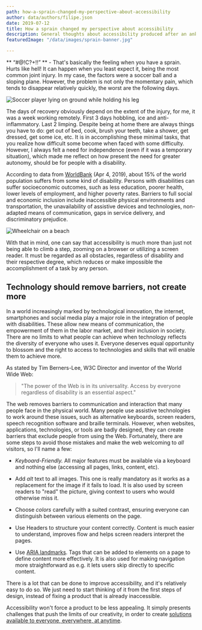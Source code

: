 ```yaml
---
path: how-a-sprain-changed-my-perspective-about-accessibility
author: data/authors/filipe.json
date: 2019-07-12
title: How a sprain changed my perspective about accessibility
description: General thoughts about accessibility produced after an ankle sprain.
featuredImage: "/data/images/sprain-banner.jpg"

---
```

** “#@!C?+!!” ** - That's basically the feeling when you have a sprain. Hurts like hell! It can happen when you least expect it, being the most common joint injury. In my case, the factors were a soccer ball and a sloping plane. However, the problem is not only the momentary pain, which tends to disappear relatively quickly, the worst are the following days.

![Soccer player lying on ground while holding his leg](/data/images/injury.jpg)

The days of recovery obviously depend on the extent of the injury, for me, it was a week working remotely. First 3 days hobbling, ice and anti-inflammatory. Last 2 limping. Despite being at home there are always things you have to do: get out of bed, cook, brush your teeth, take a shower, get dressed, get some ice, etc. It is in accomplishing these minimal tasks, that you realize how difficult some become when faced with some difficulty. However, I always felt a need for independence (even if it was a temporary situation), which made me reflect on how present the need for greater autonomy, should be for people with a disability.

According to data from [WorldBank](https://www.worldbank.org/en/topic/disability#1) (Apr 4, 2019), about 15% of the world population suffers from some kind of disability. Persons with disabilities can suffer socioeconomic outcomes, such as less education, poorer health, lower levels of employment, and higher poverty rates. Barriers to full social and economic inclusion include inaccessible physical environments and transportation, the unavailability of assistive devices and technologies, non-adapted means of communication, gaps in service delivery, and discriminatory prejudice.

![Wheelchair on a beach](/data/images/wheelchair.jpg)

With that in mind, one can say that accessibility is much more than just not being able to climb a step, zooming on a browser or utilizing a screen reader. It must be regarded as all obstacles, regardless of disability and their respective degree, which reduces or make impossible the accomplishment of a task by any person.

## Technology should remove barriers, not create more

In a world increasingly marked by technological innovation, the internet, smartphones and social media play a major role in the integration of people with disabilities. These allow new means of communication, the empowerment of them in the labor market, and their inclusion in society. There are no limits to what people can achieve when technology reflects the diversity of everyone who uses it. Everyone deserves equal opportunity to blossom and the right to access to technologies and skills that will enable them to achieve more.

As stated by Tim Berners-Lee, W3C Director and inventor of the World Wide Web:

> "The power of the Web is in its universality. Access by everyone regardless of disability is an essential aspect."

The web removes barriers to communication and interaction that many people face in the physical world. Many people use assistive technologies to work around these issues, such as alternative keyboards, screen readers, speech recognition software and braille terminals. However, when websites, applications, technologies, or tools are badly designed, they can create barriers that exclude people from using the Web. Fortunately, there are some steps to avoid those mistakes and make the web welcoming to _all_ visitors, so I'll name a few:

- _Keyboard-Friendly._ All major features must be available via a keyboard and nothing else (accessing all pages, links, content, etc).

- Add _alt_ text to all images. This one is really mandatory as it works as a replacement for the image if it fails to load. It is also used by screen readers to "read" the picture, giving context to users who would otherwise miss it.

- Choose _colors_ carefully with a suited contrast, ensuring everyone can distinguish between various elements on the page.

- Use Headers to structure your content correctly. Content is much easier to understand, improves flow and helps screen readers interpret the pages.

- Use [ARIA landmarks](https://accessibility.oit.ncsu.edu/it-accessibility-at-nc-state/developers/accessibility-handbook/aria-landmarks/). Tags that can be added to elements on a page to define content more effectively. It is also used for making navigation more straightforward as e.g. it lets users skip directly to specific content.

There is a lot that can be done to improve accessibility, and it's relatively easy to do so. We just need to start thinking of it from the first steps of design, instead of fixing a product that is already inaccessible.

Accessibility won't force a product to be less appealing. It simply presents challenges that push the limits of our creativity, in order to create [solutions available to everyone, everywhere, at anytime](https://auroradigital.co/).